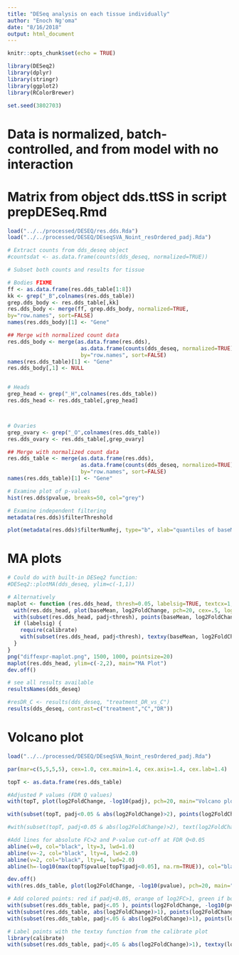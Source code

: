 ```yaml
---
title: "DESeq analysis on each tissue individually"
author: "Enoch Ng'oma"
date: "8/16/2018"
output: html_document
---
```


```r
knitr::opts_chunk$set(echo = TRUE)

library(DESeq2)
library(dplyr)
library(stringr)
library(ggplot2)
library(RColorBrewer)

set.seed(3802703)
```

# Data is normalized, batch-controlled, and from model with no interaction
# Matrix from object dds.ttSS in script prepDESeq.Rmd

```r
load("../../processed/DESEQ/res.dds.Rda")
load("../../processed/DESEQ/DEseqSVA_Noint_resOrdered_padj.Rda")

# Extract counts from dds_deseq object
#countsdat <- as.data.frame(counts(dds_deseq, normalized=TRUE))

# Subset both counts and results for tissue

# Bodies FIXME  
ff <- as.data.frame(res.dds_table[1:8])
kk <- grep("_B",colnames(res.dds_table))
grep.dds_body <- res.dds_table[,kk]
res.dds_body <- merge(ff, grep.dds_body, normalized=TRUE,
by="row.names", sort=FALSE)
names(res.dds_body)[1] <- "Gene"

## Merge with normalized count data
res.dds_body <- merge(as.data.frame(res.dds), 
                       as.data.frame(counts(dds_deseq, normalized=TRUE)), 
                       by="row.names", sort=FALSE)
names(res.dds_table)[1] <- "Gene"
res.dds_body[,1] <- NULL


# Heads
grep_head <- grep("_H",colnames(res.dds_table))
res.dds_head <- res.dds_table[,grep_head]



# Ovaries
grep_ovary <- grep("_O",colnames(res.dds_table))
res.dds_ovary <- res.dds_table[,grep_ovary]

## Merge with normalized count data
res.dds_table <- merge(as.data.frame(res.dds), 
                       as.data.frame(counts(dds_deseq, normalized=TRUE)), 
                       by="row.names", sort=FALSE)
names(res.dds_table)[1] <- "Gene"

# Examine plot of p-values
hist(res.dds$pvalue, breaks=50, col="grey")

# Examine independent filtering
metadata(res.dds)$filterThreshold

plot(metadata(res.dds)$filterNumRej, type="b", xlab="quantiles of baseMean", ylab="number of rejections")
```

# MA plots

```r
# Could do with built-in DESeq2 function:
#DESeq2::plotMA(dds_deseq, ylim=c(-1,1))

# Alternatively
maplot <- function (res.dds_head, thresh=0.05, labelsig=TRUE, textcx=1, ...) {
  with(res.dds_head, plot(baseMean, log2FoldChange, pch=20, cex=.5, log="x", ...))
  with(subset(res.dds_head, padj<thresh), points(baseMean, log2FoldChange, col="red", pch=20, cex=1.5))
  if (labelsig) {
    require(calibrate)
    with(subset(res.dds_head, padj<thresh), textxy(baseMean, log2FoldChange, labs="Gene", cex=textcx, col=2))
  }
}
png("diffexpr-maplot.png", 1500, 1000, pointsize=20)
maplot(res.dds_head, ylim=c(-2,2), main="MA Plot")
dev.off()

# see all results available
resultsNames(dds_deseq)

#resDR_C <- results(dds_deseq, "treatment_DR_vs_C")
results(dds_deseq, contrast=c("treatment","C","DR"))
```

# Volcano plot

```r
load("../../processed/DESEQ/DEseqSVA_Noint_resOrdered_padj.Rda")

par(mar=c(5,5,5,5), cex=1.0, cex.main=1.4, cex.axis=1.4, cex.lab=1.4)

topT <- as.data.frame(res.dds_table)

#Adjusted P values (FDR Q values)
with(topT, plot(log2FoldChange, -log10(padj), pch=20, main="Volcano plot", cex=1.0, xlab=bquote(~Log[2]~fold~change), ylab=bquote(~-log[10]~Q~value)))

with(subset(topT, padj<0.05 & abs(log2FoldChange)>2), points(log2FoldChange, -log10(padj), pch=20, col="red", cex=0.5))

#with(subset(topT, padj<0.05 & abs(log2FoldChange)>2), text(log2FoldChange, -log10(padj), labels=subset(rownames(topT), topT$padj<0.05 & abs(topT$log2FoldChange)>2), cex=0.8, pos=3))

#Add lines for absolute FC>2 and P-value cut-off at FDR Q<0.05
abline(v=0, col="black", lty=3, lwd=1.0)
abline(v=-2, col="black", lty=4, lwd=2.0)
abline(v=2, col="black", lty=4, lwd=2.0)
abline(h=-log10(max(topT$pvalue[topT$padj<0.05], na.rm=TRUE)), col="black", lty=4, lwd=2.0)
```

```r
dev.off()
with(res.dds_table, plot(log2FoldChange, -log10(pvalue), pch=20, main="Volcano plot", xlim=c(-5,5), ylim=c(0,25)))

# Add colored points: red if padj<0.05, orange of log2FC>1, green if both)
with(subset(res.dds_table, padj<.05 ), points(log2FoldChange, -log10(pvalue), pch=20, col="red"))
with(subset(res.dds_table, abs(log2FoldChange)>1), points(log2FoldChange, -log10(pvalue), pch=20, col="orange"))
with(subset(res.dds_table, padj<.05 & abs(log2FoldChange)>1), points(log2FoldChange, -log10(pvalue), pch=20, col="green"))

# Label points with the textxy function from the calibrate plot
library(calibrate)
with(subset(res.dds_table, padj<.05 & abs(log2FoldChange)>1), textxy(log2FoldChange, -log10(pvalue), labs=Gene, cex=.8))
```


